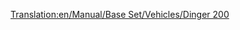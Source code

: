 [[Translation:en/Manual/Base Set/Vehicles/Dinger 200]]
{{hu/Navbox Légi járművek}}
{{hu/Repülőgépek|Name=Dinger 200
|Image=[[File:en/Dinger200.png|Dinger 200]]
|Cost=44.218 (88,436)
|Speed=947 km/h (592 MPH)
|Annual=6.875 (13,950)
|Designed=2013
|Lifespan=25
|Capacity=400 utas 80 csomag levél.
|Description=Fiktív és futurisztikus repülőgép, talán a Fokker ihlette. Komoly kapacitása van.
|Real-life=--
}}